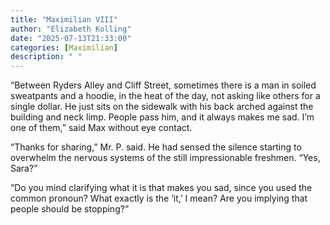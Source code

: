 ```yaml
---
title: "Maximilian VIII"
author: "Elizabeth Kolling"
date: "2025-07-13T21:33:00"
categories: [Maximilian]
description: " "
---
```



"Between Ryders Alley and Cliff Street, sometimes there is a man in soiled sweatpants and a hoodie, in the heat of the day, not asking like others for a single dollar. He just sits on the sidewalk with his back arched against the building and neck limp. People pass him, and it always makes me sad. I'm one of them," said Max without eye contact. 

"Thanks for sharing," Mr. P. said. He had sensed the silence starting to overwhelm the nervous systems of the still impressionable freshmen. "Yes, Sara?"

"Do you mind clarifying what it is that makes you sad, since you used the common pronoun? What exactly is the 'it,' I mean? Are you implying that people should be stopping?"

